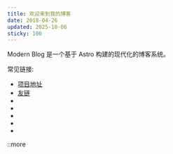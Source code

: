 ```yaml
---
title: 欢迎来到我的博客
date: 2018-04-26
updated: 2025-10-06
sticky: 100
---
```


Modern Blog 是一个基于 Astro 构建的现代化的博客系统。

常见链接:
* [项目地址](https://github.com/loliblogs/Refined)
* [友链](/links)
* <PostLink id="readme.mdx" collection="post" text="README" />
* <PostLink id="readme-zh.mdx" collection="post" text="中文 README" />
* <PostLink id="markdown-example.mdx" collection="post" text="Markdown 示例" />
* <PostLink id="test-toc-levels.mdx" collection="post" text="目录层级测试文章" />
* <PostLink id="encryption-test.mdx" collection="post" text="加密测试文章" />

::more


